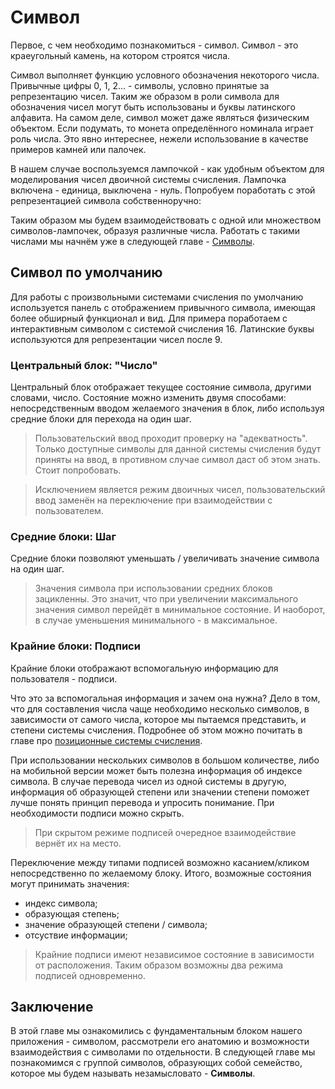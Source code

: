 
# Символ

Первое, с чем необходимо познакомиться - символ. Символ - это краеугольный камень, на котором строятся числа.

Символ выполняет функцию условного обозначения некоторого числа. Привычные цифры 0, 1, 2... - символы, условно принятые за репрезентацию чисел. Таким же образом в роли символа для обозначения чисел могут быть использованы и буквы латинского алфавита. На самом деле, символ может даже являться физическим объектом. Если подумать, то монета определённого номинала играет роль числа. Это явно интереснее, нежели использование в качестве примеров камней или палочек.

В нашем случае воспользуемся лампочкой - как удобным объектом для моделирования чисел двоичной системы счисления. Лампочка включена - единица, выключена - нуль. Попробуем поработать с этой репрезентацией символа собственноручно:

<div style={{ padding: "1em 0", placeSelf: "center" }}>
  <Symbol
    mode="bulb"
    baseIn={2}
    labelsUp="none"
    labelsDown="none" />
</div>

Таким образом мы будем взаимодействовать с одной или множеством символов-лампочек, образуя различные числа. Работать с такими числами мы начнём уже в следующей главе - [Символы](/tutorial/ru/sandbox/symbols).

## Символ по умолчанию

Для работы с произвольными системами счисления по умолчанию используется панель с отображением привычного символа, имеющая более обширный функционал и вид. Для примера поработаем с интерактивным символом с системой счисления 16. Латинские буквы используются для репрезентации чисел после 9.

<div style={{ padding: "1em 0", placeSelf: "center" }}>
  <Symbol
    baseIn={16} />
</div>

### Центральный блок: "Число"

Центральный блок отображает текущее состояние символа, другими словами, число. Состояние можно изменить двумя способами: непосредственным вводом желаемого значения в блок, либо используя средние блоки для перехода на один шаг.

> Пользовательский ввод проходит проверку на "адекватность". Только доступные символы для данной системы счисления будут приняты на ввод, в противном случае символ даст об этом знать. Стоит попробовать.

> Исключением является режим двоичных чисел, пользовательский ввод заменён на переключение при взаимодействии с пользователем.

### Средние блоки: Шаг

Средние блоки позволяют уменьшать / увеличивать значение символа на один шаг. 

> Значения символа при использовании средних блоков зацикленны. Это значит, что при увеличении максимального значения символ перейдёт в минимальное состояние. И наоборот, в случае уменьшения минимального - в максимальное. 

### Крайние блоки: Подписи

Крайние блоки отображают вспомогальную информацию для пользователя - подписи.

Что это за вспомогальная информация и зачем она нужна? Дело в том, что для составления числа чаще необходимо несколько символов, в зависимости от самого числа, которое мы пытаемся представить, и степени системы счисления. Подробнее об этом можно почитать в главе про [позиционные системы счисления](/tutorial/ru/bases/positional).

При использовании нескольких символов в большом количестве, либо на мобильной версии может быть полезна информация об индексе символа. В случае перевода чисел из одной системы в другую, информация об образующей степени или значении степени поможет лучше понять принцип перевода и упросить понимание. При необходимости подписи можно скрыть.

> При скрытом режиме подписей очередное взаимодействие вернёт их на место.

Переключение между типами подписей возможно касанием/кликом непосредственно по желаемому блоку. Итого, возможные состояния могут принимать значения:

- индекс символа;
- образующая степень;
- значение образующей степени / символа;
- отсуствие информации;

> Крайние подписи имеют независимое состояние в зависимости от расположения. Таким образом возможны два режима подписей одновременно.

## Заключение

В этой главе мы ознакомились с фундаментальным блоком нашего приложения - символом, рассмотрели его анатомию и возможности взаимодействия с символами по отдельности. В следующей главе мы познакомимся с группой символов, образующих собой семейство, которое мы будем называть незамысловато - __Символы__.

<div style={{ padding: "1em 0", placeSelf: "center" }}>
  <ButtonLink
    title="Символы"
    href="/tutorial/[...route]"
    as="/tutorial/ru/sandbox/symbols"
  />
</div>